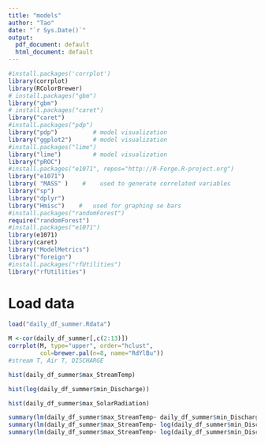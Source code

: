 ---
title: "models"
author: "Tao"
date: "`r Sys.Date()`"
output:
  pdf_document: default
  html_document: default
---

```{r}
#install.packages('corrplot')
library(corrplot)
library(RColorBrewer)
# install.packages("gbm")
library("gbm")
# install.packages("caret")
library("caret")
#install.packages("pdp")
library("pdp")          # model visualization
library("ggplot2")      # model visualization
#install.packages("lime")
library("lime")         # model visualization
library("pROC")
#install.packages("e1071", repos="http://R-Forge.R-project.org")
library("e1071")
library( "MASS" )    #    used to generate correlated variables
library("sp")
library("dplyr")
library("Hmisc")    #   used for graphing se bars
#install.packages("randomForest")
require("randomForest")
#install.packages("e1071")
library(e1071)
library(caret)
library("ModelMetrics")
library("foreign")
#install.packages("rfUtilities")
library("rfUtilities")
```

# Load data
```{r}
load("daily_df_summer.Rdata")
```

```{r}
M <-cor(daily_df_summer[,c(2:13)])
corrplot(M, type="upper", order="hclust",
         col=brewer.pal(n=8, name="RdYlBu"))
#stream T, Air T, DISCHARGE
```

```{r}
hist(daily_df_summer$max_StreamTemp)

hist(log(daily_df_summer$min_Discharge))

hist(daily_df_summer$max_SolarRadiation)

```


```{r}
summary(lm(daily_df_summer$max_StreamTemp~ daily_df_summer$min_Discharge + daily_df_summer$max_AirTemperature_C +daily_df_summer$max_SolarRadiation ) )
summary(lm(daily_df_summer$max_StreamTemp~ log(daily_df_summer$min_Discharge) + daily_df_summer$max_AirTemperature_C +daily_df_summer$max_SolarRadiation ) )
summary(lm(daily_df_summer$max_StreamTemp~ log(daily_df_summer$min_Discharge) + daily_df_summer$max_AirTemperature_C   ) )
```

